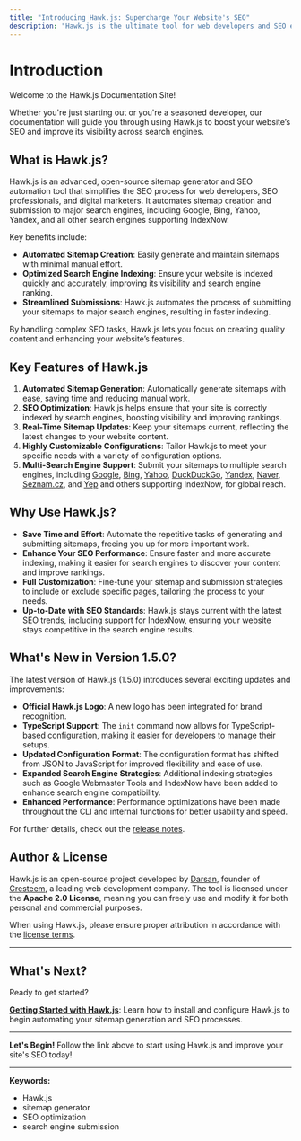 ```yaml
---
title: "Introducing Hawk.js: Supercharge Your Website's SEO"
description: "Hawk.js is the ultimate tool for web developers and SEO enthusiasts. Learn how it can streamline your SEO tasks, ensuring better search engine visibility and improved website ranking."
---
```


# Introduction

Welcome to the Hawk.js Documentation Site!

Whether you're just starting out or you're a seasoned developer, our documentation will guide you through using Hawk.js to boost your website’s SEO and improve its visibility across search engines.

## What is Hawk.js?

Hawk.js is an advanced, open-source sitemap generator and SEO automation tool that simplifies the SEO process for web developers, SEO professionals, and digital marketers. It automates sitemap creation and submission to major search engines, including Google, Bing, Yahoo, Yandex, and all other search engines supporting IndexNow.

Key benefits include:

- **Automated Sitemap Creation**: Easily generate and maintain sitemaps with minimal manual effort.
- **Optimized Search Engine Indexing**: Ensure your website is indexed quickly and accurately, improving its visibility and search engine ranking.
- **Streamlined Submissions**: Hawk.js automates the process of submitting your sitemaps to major search engines, resulting in faster indexing.

By handling complex SEO tasks, Hawk.js lets you focus on creating quality content and enhancing your website’s features.

## Key Features of Hawk.js

1. **Automated Sitemap Generation**: Automatically generate sitemaps with ease, saving time and reducing manual work.
2. **SEO Optimization**: Hawk.js helps ensure that your site is correctly indexed by search engines, boosting visibility and improving rankings.
3. **Real-Time Sitemap Updates**: Keep your sitemaps current, reflecting the latest changes to your website content.
4. **Highly Customizable Configurations**: Tailor Hawk.js to meet your specific needs with a variety of configuration options.
5. **Multi-Search Engine Support**: Submit your sitemaps to multiple search engines, including <a href="https://google.com/">Google</a>, <a href="https://bing.com/">Bing</a>, <a href="https://www.yahoo.com/">Yahoo</a>, <a href="https://duckduckgo.com/">DuckDuckGo</a>, <a href="https://yandex.com/">Yandex</a>, <a href="https://www.naver.com/">Naver</a>, <a href="https://www.seznam.cz/">Seznam.cz</a>, and <a href="https://yep.com/">Yep</a> and others supporting IndexNow, for global reach.

## Why Use Hawk.js?

- **Save Time and Effort**: Automate the repetitive tasks of generating and submitting sitemaps, freeing you up for more important work.
- **Enhance Your SEO Performance**: Ensure faster and more accurate indexing, making it easier for search engines to discover your content and improve rankings.
- **Full Customization**: Fine-tune your sitemap and submission strategies to include or exclude specific pages, tailoring the process to your needs.
- **Up-to-Date with SEO Standards**: Hawk.js stays current with the latest SEO trends, including support for IndexNow, ensuring your website stays competitive in the search engine results.

## What's New in Version 1.5.0?

The latest version of Hawk.js (1.5.0) introduces several exciting updates and improvements:

- **Official Hawk.js Logo**: A new logo has been integrated for brand recognition.
- **TypeScript Support**: The `init` command now allows for TypeScript-based configuration, making it easier for developers to manage their setups.
- **Updated Configuration Format**: The configuration format has shifted from JSON to JavaScript for improved flexibility and ease of use.
- **Expanded Search Engine Strategies**: Additional indexing strategies such as Google Webmaster Tools and IndexNow have been added to enhance search engine compatibility.
- **Enhanced Performance**: Performance optimizations have been made throughout the CLI and internal functions for better usability and speed.

For further details, check out the [release notes](https://github.com/cresteem/Hawk.js/releases/tag/1.5.0).

## Author & License

Hawk.js is an open-source project developed by [Darsan](https://darsan.in), founder of [Cresteem](https://cresteem.com/), a leading web development company. The tool is licensed under the **Apache 2.0 License**, meaning you can freely use and modify it for both personal and commercial purposes.

When using Hawk.js, please ensure proper attribution in accordance with the [license terms](https://github.com/cresteem/Hawk-JS/blob/main/LICENSE).

---

## What's Next? 

Ready to get started? 

**[Getting Started with Hawk.js](/docs/getting-started-with-hawk-js)**: Learn how to install and configure Hawk.js to begin automating your sitemap generation and SEO processes.

---

**Let's Begin!** Follow the link above to start using Hawk.js and improve your site's SEO today!

---

<strong>Keywords:</strong>
<ul className="keywords">
  <li>Hawk.js</li>
  <li>sitemap generator</li>
  <li>SEO optimization</li>
  <li>search engine submission</li>
</ul>
